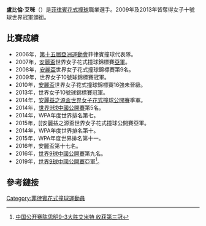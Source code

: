 '''盧比倫·艾咪'''（{{bd|1981年|10月3日||Rubilen Amit}}）是[[菲律賓|菲律賓]][[花式撞球|花式撞球]]職業選手。2009年及2013年皆奪得女子十號球世界冠軍頭銜。

==比賽成績==
*2006年，[[第十五屆亞洲運動會|第十五屆亞洲運動會]]菲律賓撞球代表隊。
*2007年，[[安麗盃|安麗盃]]世界女子花式撞球錦標賽[[亞軍|亞軍]]。
*2008年，[[安麗盃|安麗盃]]世界女子花式撞球錦標賽第9名。
*2009年，世界女子10號球錦標賽冠軍。
*2010年，[[安麗盃|安麗盃]]世界女子花式撞球錦標賽16強未晉級。
*2013年，世界女子10號球錦標賽冠軍。
*2014年，[[安麗益之源盃世界女子花式撞球公開賽|安麗益之源盃世界女子花式撞球公開賽]]季軍。
*2014年，[[世界9球中國公開賽|世界9球中國公開賽]]第5名。
*2014年，WPA年度世界排名第七。
*2015年，[[安麗益之源盃世界女子花式撞球公開賽亞軍。
*2014年，WPA年度世界排名第十。
*2015年，WPA年度世界排名第十一。
*2016年，安麗盃第十七名。
*2016年，[[世界9球中國公開賽|世界9球中國公開賽]]第九名。
*2019年，[[世界9球中國公開賽|世界9球中國公開賽]]亞軍<ref>[http://www.cbsa.org.cn/gnnews/2019/0908/290038.html 中国公开赛陈思明9-3大胜艾米特 收获第三冠]</ref>。

==參考鏈接==
{{Reflist}}
[[Category:菲律賓花式撞球運動員|Category:菲律賓花式撞球運動員]]